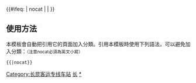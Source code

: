 {{鐵道路線|lua=1
| 模板名稱 = 长昆客运专线
| 名稱 = [[长昆客运专线]]
| 代表色 = #0033c9
| Logo = [[File:China_Railways.svg|17px]]
| 背景顏色 = #FFFFFF
| 車站列表 = （[[杭长客运专线]]←）#长沙南 ~ 湘潭北 ~ 韶山南 ~ 娄底南 ~ 邵阳北 ~ 新化南 ~ 溆浦南 ~ 怀化南 ~ 芷江 ~ 新晃西 ~ 铜仁南 ~ 三穗 ~ 凱里南 ~ 貴定北 ~ 贵阳東 ~ 贵阳北 ~ ''贵安'' ~ 平坝南 ~ 安顺西 ~ 关岭 ~ 普安县 ~ 盘州 ~ 富源北 ~ 曲靖北 ~ 嵩明 ~ 昆明南
| 註釋 =该线系[[沪昆客运专线]]的一部分
}}
<includeonly>{{#ifeq: {{{1}}} | nocat | <!--空--> | [[Category:长昆客运专线车站]] }}</includeonly><noinclude>

==使用方法==
本模板會自動把引用它的頁面加入分類。引用本模板時使用下列語法，可以避免加入分類：<small>（注意nocat必須為英文小寫）</small>
 <nowiki>{{</nowiki>{{PAGENAME}}<nowiki>|nocat}}</nowiki>
[[Category:中國鐵路路線模板|长]]
[[Category:长昆客运专线车站|*]]
</noinclude>